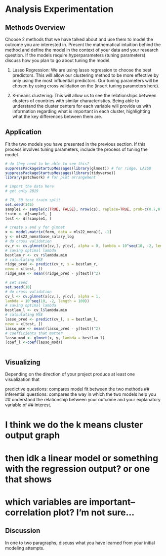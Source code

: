 # Analysis Experimentation

## Methods Overview
Choose 2 methods that we have talked about and use them to model the outcome 
you are interested in. Present the mathematical intuition behind the method 
and define the model in the context of your data and your research question.
If the models require hyperparameters (tuning parameters) discuss how you plan 
to go about tuning the model.

1) Lasso Regression: We are using lasso regression to choose the best predictors. 
This will allow our clustering method to be more effective by only using the most
influential predictors. Our tuning parameters will be chosen by using cross validation
on the (insert tuning parameters here). 

2) K-means clustering: This will allow us to see the relationships between clusters
of countries with similar characteristics. Being able to understand the cluster 
centers for each variable will provide us with information regarding what is important
in each cluster, highlighting what the key differences between them are. 

## Application
Fit the two models you have presented in the previous section. If this process
involves tuning parameters, include the process of tuning the model.
```r
# do they need to be able to see this? 
suppressPackageStartupMessages(library(glmnet)) # for ridge, LASSO
suppressPackageStartupMessages(library(tidyverse))
library(patchwork) # for plot arrangement
```

```r
# import the data here
# get only 2019

# 70, 30 test train split
set.seed(145)
sample1 <- sample(c(TRUE, FALSE), nrow(cs), replace=TRUE, prob=c(0.7,0.3))
train <- d[sample1, ]
test <- d[!sample1, ]
```

```r
# create x and y for glmnet
x <- model.matrix(form, data = mls22_nona)[, -1]
y <- mls22_nona$base_salary_log
# do cross validation
cv_r <- cv.glmnet(x[cv,], y[cv], alpha = 0, lambda = 10^seq(10, -2, length = 100))
# saving optimal lambda
bestlam_r <- cv_r$lambda.min
# calculating MSE
ridge_pred <- predict(cv_r, s = bestlam_r,
newx = x[test, ])
ridge_mse <- mean((ridge_pred - y[test])^2)
```

```r
# set seed
set.seed(18)
# do cross validation
cv_l <- cv.glmnet(x[cv,], y[cv], alpha = 1,
lambda = 10^seq(10, -2, length = 100))
# saving optimal lambda
bestlam_l <- cv_l$lambda.min
# calculating MSE
lasso_pred <- predict(cv_l, s = bestlam_l,
newx = x[test, ])
lasso_mse <- mean((lasso_pred - y[test])^2)
# coefficients that matter
lasso_mod <- glmnet(x, y, lambda = bestlam_l)
(coef_l <-coef(lasso_mod))
```

```r


```


## Visualizing
Depending on the direction of your project produce at least one visualization that

predictive questions: compares model fit between the two methods
## inferential questions: compares the way in which the two models help you
## understand the relationship between your outcome and your explanatory variable of 
## interest.

# I think we do the k means cluster output graph
# then idk a linear model or something with the regression output? or one that shows
# which variables are important--correlation plot? I'm not sure...

## Discussion
In one to two paragraphs, discuss what you have learned from your initial modeling attempts.